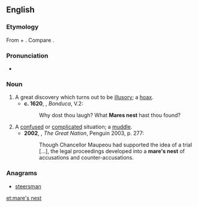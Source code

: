 ==English==
===Etymology===
From {{term|mare}}{{term|'s}} + {{term|nest}}. Compare {{term|horse-nest}}.

===Pronunciation===
*{{a|UK}} {{IPA|/ˈmɛːz nɛst/}}

===Noun===
{{en-noun|head=[[mare]]'s [[nest]]}}

# A great discovery which turns out to be [[illusory]]; a [[hoax]].
#*'''c. 1620''', {{w|John Fletcher}}, ''Bonduca'', V.2:
#*:Why dost thou laugh? What '''Mares nest''' hast thou found?
# A [[confused]] or [[complicated]] situation; a [[muddle]].
#*'''2002''', {{w|Colin Jones (historian)|Colin Jones}}, ''The Great Nation'', Penguin 2003, p. 277:
#*:Though Chancellor Maupeou had supported the idea of a trial [...], the legal proceedings developed into a '''mare's nest''' of accusations and counter-accusations.

===Anagrams===
* [[steersman#English|steersman]]

[[et:mare's nest]]